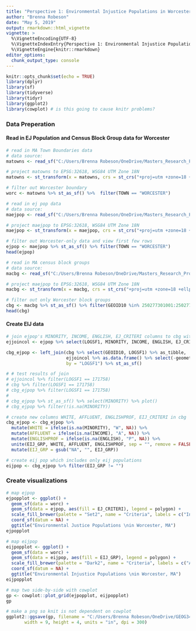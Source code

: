 ```yaml
---
title: "Perspective 1: Environmental Injustice Populations in Worcester, MA"
author: "Brenna Robeson"
date: "May 5, 2019"
output: rmarkdown::html_vignette
vignette: >
  %\VignetteEncoding{UTF-8}
  %\VignetteIndexEntry{Perspective 1: Environmental Injustice Populations in Worcester, MA}
  %\VignetteEngine{knitr::rmarkdown}
editor_options: 
  chunk_output_type: console
---
```


```r
knitr::opts_chunk$set(echo = TRUE)
library(dplyr)
library(sf)
library(tidyverse)
library(tidyr)
library(ggplot2)
library(cowplot) # is this going to cause knitr problems?
```

### Data Preperation

#### Read in EJ Population and Census Block Group data for Worcester
```r
# read in MA Town Boundaries data
# data source: 
matowns <- read_sf("C:/Users/Brenna Robeson/OneDrive/Masters_Research_Project/Empirics/GIS_Analysis/extdata/TOWNS_POLY.shp") 

# project matowns to EPSG:32618, WSG84 UTM Zone 18N
matowns <- st_transform(x = matowns, crs = st_crs("+proj=utm +zone=18 +ellps=WGS84 +datum=WGS84 +units=m +no_defs"))

# filter out Worcester boundary
worc <- matowns %>% st_as_sf() %>%  filter(TOWN == "WORCESTER")

# read in ej pop data
# data source: 
maejpop <- read_sf("C:/Users/Brenna Robeson/OneDrive/Masters_Research_Project/Empirics/GIS_Analysis/extdata/EJ_POLY.shp")

# project maejpop to EPSG:32618, WSG84 UTM Zone 18N
maejpop <- st_transform(x = maejpop, crs = st_crs("+proj=utm +zone=18 +ellps=WGS84 +datum=WGS84 +units=m +no_defs"))

# filter out Worcester-only data and view first few rows
ejpop <- maejpop %>% st_as_sf() %>% filter(TOWN == "WORCESTER")
head(ejpop)

# read in MA census block groups
# data source: 
macbg <- read_sf("C:/Users/Brenna Robeson/OneDrive/Masters_Research_Project/Empirics/GIS_Analysis/extdata/CENSUS2010BLOCKGROUPS_POLY.shp") 

# project maejpop to EPSG:32618, WSG84 UTM Zone 18N
macbg <- st_transform(x = macbg, crs = st_crs("+proj=utm +zone=18 +ellps=WGS84 +datum=WGS84 +units=m +no_defs"))

# filter out only Worcester block groups
cbg <- macbg %>% st_as_sf() %>% filter(GEOID10 %in% 250277301001:250277331022)
head(cbg)
```

#### Create EIJ data
```r
# join ejpop's MINORITY, INCOME, ENGLISH, EJ_CRITERI columns to cbg with LOGSF1
ejjoincol <- ejpop %>% select(LOGSF1, MINORITY, INCOME, ENGLISH, EJ_CRITERI) 

cbg_ejpop <- left_join(cbg %>% select(GEOID10, LOGSF1) %>% as_tibble, 
                       ejjoincol %>% as.data.frame() %>% select(-geometry), 
                       by = "LOGSF1") %>% st_as_sf()

# # test results of join
# ejjoincol %>% filter(LOGSF1 == 171758)
# cbg %>% filter(LOGSF1 == 171758)
# cbg_ejpop %>% filter(LOGSF1 == 171758)
# 
# cbg_ejpop %>% st_as_sf() %>% select(MINORITY) %>% plot()
# cbg_ejpop %>% filter(!is.na(MINORITY))

# create new columns WHITE, AFFLUENT, ENGLISHPROF, EIJ_CRITERI in cbg
cbg_ejpop <- cbg_ejpop %>% 
  mutate(WHITE = ifelse(is.na(MINORITY), "W", NA)) %>% 
  mutate(AFFLUENT = ifelse(is.na(INCOME), "A", NA)) %>% 
  mutate(ENGLISHPROF = ifelse(is.na(ENGLISH), "P", NA)) %>% 
  unite(EIJ_GRP, WHITE, AFFLUENT, ENGLISHPROF, sep = "", remove = FALSE) %>% 
  mutate(EIJ_GRP = gsub("NA", "", EIJ_GRP)) 

# create eij pop which includes only eij populations
eijpop <- cbg_ejpop %>% filter(EIJ_GRP != "")
```

### Create visualizations

```r
# map ejpop
ejpopplot <- ggplot() +
  geom_sf(data = worc) +
  geom_sf(data = ejpop, aes(fill = EJ_CRITERI), legend = polygon) +
  scale_fill_brewer(palette = "Set2", name = "Criteria", labels = c("Income", "Minority", "Minority and English Isolation", "Minority and Income", "Minority, Income, and English Isolation")) + 
  coord_sf(datum = NA) +
  ggtitle("Environmental Justice Populations \nin Worcester, MA") 
ejpopplot

# map eijpop
eijpopplot <- ggplot() +
  geom_sf(data = worc) +
  geom_sf(data = eijpop, aes(fill = EIJ_GRP), legend = polygon) +
  scale_fill_brewer(palette = "Dark2", name = "Criteria", labels = c("Affluent", "Affluent and English Proficient", "English Proficient", "White, Affluent, and English Proficient", "White and English Proficient")) + 
  coord_sf(datum = NA) +
  ggtitle("Environmental Injustice Populations \nin Worcester, MA") 
eijpopplot
```
```r

# map two side-by-side with cowplot
gp <- cowplot::plot_grid(ejpopplot, eijpopplot)
gp

# make a png so knit is not dependent on cowplot
ggplot2::ggsave(gp, filename = "C:/Users/Brenna Robeson/OneDrive/GEOG346/worcfoodaccess/figures/eijpop_plot.png", 
       width = 9, height = 4, units = "in", dpi = 300)
```



